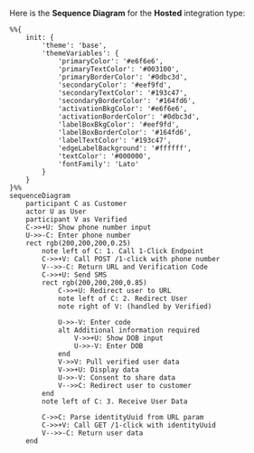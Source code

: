 Here is the **Sequence Diagram** for the **Hosted** integration type:

```mermaid
%%{
    init: {
        'theme': 'base',
        'themeVariables': {
            'primaryColor': '#e6f6e6',
            'primaryTextColor': '#003100',
            'primaryBorderColor': '#0dbc3d',
            'secondaryColor': '#eef9fd',
            'secondaryTextColor': '#193c47',
            'secondaryBorderColor': '#164fd6',
            'activationBkgColor': '#e6f6e6',
            'activationBorderColor': '#0dbc3d',
            'labelBoxBkgColor': '#eef9fd',
            'labelBoxBorderColor': '#164fd6',
            'labelTextColor': '#193c47',
            'edgeLabelBackground': '#ffffff',
            'textColor': '#000000',
            'fontFamily': 'Lato'
        }
    }
}%%
sequenceDiagram
    participant C as Customer
    actor U as User
    participant V as Verified
    C->>+U: Show phone number input
    U->>-C: Enter phone number
    rect rgb(200,200,200,0.25)
        note left of C: 1. Call 1-Click Endpoint
        C->>+V: Call POST /1-click with phone number
        V-->>-C: Return URL and Verification Code    
        C->>+U: Send SMS
        rect rgb(200,200,200,0.85)
            C->>+U: Redirect user to URL
            note left of C: 2. Redirect User
            note right of V: (handled by Verified)
            
            U->>-V: Enter code
            alt Additional information required
                V->>+U: Show DOB input
                U->>-V: Enter DOB
            end
            V->>V: Pull verified user data
            V->>+U: Display data
            U->>-V: Consent to share data
            V-->>C: Redirect user to customer
        end
        note left of C: 3. Receive User Data
        
        C->>C: Parse identityUuid from URL param
        C->>+V: Call GET /1-click with identityUuid
        V-->>-C: Return user data    
    end
```